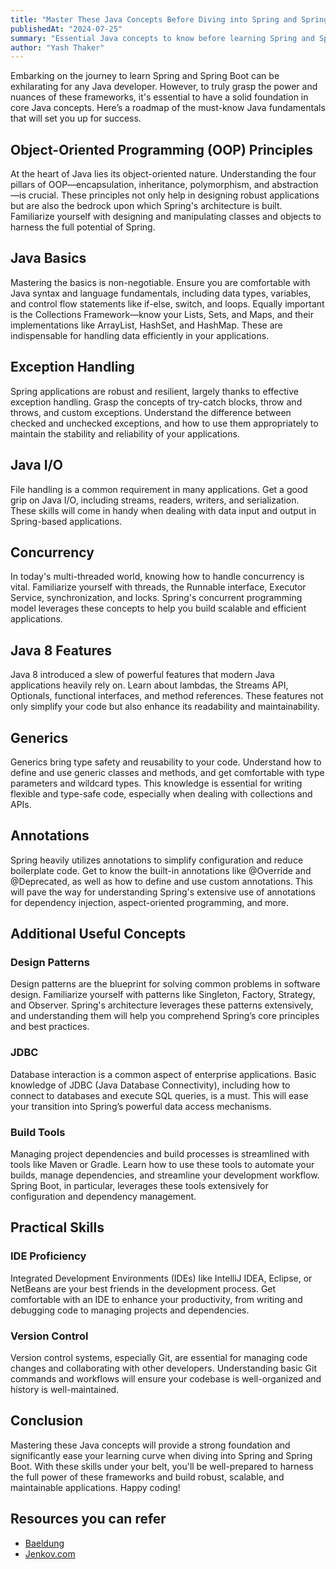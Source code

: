```yaml
---
title: "Master These Java Concepts Before Diving into Spring and Spring Boot"
publishedAt: "2024-07-25"
summary: "Essential Java concepts to know before learning Spring and Spring Boot"
author: "Yash Thaker"
---
```


Embarking on the journey to learn Spring and Spring Boot can be exhilarating for any Java developer. However, to truly grasp the power and nuances of these frameworks, it's essential to have a solid foundation in core Java concepts. Here’s a roadmap of the must-know Java fundamentals that will set you up for success.

## Object-Oriented Programming (OOP) Principles

At the heart of Java lies its object-oriented nature. Understanding the four pillars of OOP—encapsulation, inheritance, polymorphism, and abstraction—is crucial. These principles not only help in designing robust applications but are also the bedrock upon which Spring's architecture is built. Familiarize yourself with designing and manipulating classes and objects to harness the full potential of Spring.

## Java Basics

Mastering the basics is non-negotiable. Ensure you are comfortable with Java syntax and language fundamentals, including data types, variables, and control flow statements like if-else, switch, and loops. Equally important is the Collections Framework—know your Lists, Sets, and Maps, and their implementations like ArrayList, HashSet, and HashMap. These are indispensable for handling data efficiently in your applications.

## Exception Handling

Spring applications are robust and resilient, largely thanks to effective exception handling. Grasp the concepts of try-catch blocks, throw and throws, and custom exceptions. Understand the difference between checked and unchecked exceptions, and how to use them appropriately to maintain the stability and reliability of your applications.

## Java I/O

File handling is a common requirement in many applications. Get a good grip on Java I/O, including streams, readers, writers, and serialization. These skills will come in handy when dealing with data input and output in Spring-based applications.

## Concurrency

In today's multi-threaded world, knowing how to handle concurrency is vital. Familiarize yourself with threads, the Runnable interface, Executor Service, synchronization, and locks. Spring's concurrent programming model leverages these concepts to help you build scalable and efficient applications.

## Java 8 Features

Java 8 introduced a slew of powerful features that modern Java applications heavily rely on. Learn about lambdas, the Streams API, Optionals, functional interfaces, and method references. These features not only simplify your code but also enhance its readability and maintainability.

## Generics

Generics bring type safety and reusability to your code. Understand how to define and use generic classes and methods, and get comfortable with type parameters and wildcard types. This knowledge is essential for writing flexible and type-safe code, especially when dealing with collections and APIs.

## Annotations

Spring heavily utilizes annotations to simplify configuration and reduce boilerplate code. Get to know the built-in annotations like @Override and @Deprecated, as well as how to define and use custom annotations. This will pave the way for understanding Spring's extensive use of annotations for dependency injection, aspect-oriented programming, and more.

## Additional Useful Concepts

### Design Patterns

Design patterns are the blueprint for solving common problems in software design. Familiarize yourself with patterns like Singleton, Factory, Strategy, and Observer. Spring's architecture leverages these patterns extensively, and understanding them will help you comprehend Spring’s core principles and best practices.

### JDBC

Database interaction is a common aspect of enterprise applications. Basic knowledge of JDBC (Java Database Connectivity), including how to connect to databases and execute SQL queries, is a must. This will ease your transition into Spring’s powerful data access mechanisms.

### Build Tools

Managing project dependencies and build processes is streamlined with tools like Maven or Gradle. Learn how to use these tools to automate your builds, manage dependencies, and streamline your development workflow. Spring Boot, in particular, leverages these tools extensively for configuration and dependency management.

## Practical Skills

### IDE Proficiency

Integrated Development Environments (IDEs) like IntelliJ IDEA, Eclipse, or NetBeans are your best friends in the development process. Get comfortable with an IDE to enhance your productivity, from writing and debugging code to managing projects and dependencies.

### Version Control

Version control systems, especially Git, are essential for managing code changes and collaborating with other developers. Understanding basic Git commands and workflows will ensure your codebase is well-organized and history is well-maintained.

## Conclusion

Mastering these Java concepts will provide a strong foundation and significantly ease your learning curve when diving into Spring and Spring Boot. With these skills under your belt, you'll be well-prepared to harness the full power of these frameworks and build robust, scalable, and maintainable applications. Happy coding!

## Resources you can refer
- [Baeldung](https://www.baeldung.com/)
- [Jenkov.com](https://jenkov.com/)
